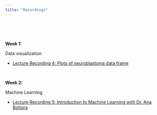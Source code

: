 ```yaml
---
title: "Recordings"
---
```


\

\

**Week 1:**

Data visualization

* [Lecture Recording 4: Plots of neuroblastoma data frame](https://youtu.be/hHxgWlcaO38?si=0Iavkc-pj3RaRJks)

\

**Week 2:**

Machine Learning

* [Lecture Recording 5: Introduction to Machine Learning with Dr. Ana Bottura](https://youtu.be/gW7S2-GrRLs?si=h3k9bC0syp3IQcxg)




